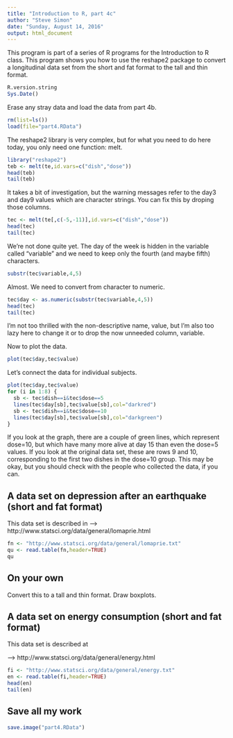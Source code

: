 ```yaml
---
title: "Introduction to R, part 4c"
author: "Steve Simon"
date: "Sunday, August 14, 2016"
output: html_document
---
```


This program is part of a series of R programs for the Introduction to R class. This program shows you how to use the reshape2 package to convert a longitudinal data set from the short and fat format to the tall and thin format.

```r
R.version.string
Sys.Date()
```

Erase any stray data and load the data from part 4b.

```r
rm(list=ls())
load(file="part4.RData")
```

The reshape2 library is very complex, but for what you need to do here today, you only need one function: melt.

```r
library("reshape2")
teb <- melt(te,id.vars=c("dish","dose"))
head(teb)
tail(teb)
```

It takes a bit of investigation, but the warning messages refer to
the day3 and day9 values which are character strings. You can fix this by
droping those columns.

```r
tec <- melt(te[,c(-5,-11)],id.vars=c("dish","dose"))
head(tec)
tail(tec)
```

We're not done quite yet. The day of the week is hidden in the variable
called "variable" and we need to keep only the fourth (and maybe fifth)
characters.

```r
substr(tec$variable,4,5)
```

Almost. We need to convert from character to numeric.

```r
tec$day <- as.numeric(substr(tec$variable,4,5))
head(tec)
tail(tec)
```

I'm not too thrilled with the non-descriptive name, value, but
I'm also too lazy here to change it or to drop the now unneeded
column, variable.

Now to plot the data.

```r
plot(tec$day,tec$value)
```

Let's connect the data for individual subjects.

```r
plot(tec$day,tec$value)
for (i in 1:8) {
  sb <- tec$dish==i&tec$dose==5
  lines(tec$day[sb],tec$value[sb],col="darkred")
  sb <- tec$dish==i&tec$dose==10
  lines(tec$day[sb],tec$value[sb],col="darkgreen")
}
```

If you look at the graph, there are a couple of green lines, which
represent dose=10, but which have many more alive at day 15 than even
the dose=5 values. If you look at the original data set, these are
rows 9 and 10, corresponding to the first two dishes in the dose=10
group. This may be okay, but you should check with the people who 
collected the data, if you can.

## A data set on depression after an earthquake (short and fat format)

This data set is described in 
--> http://www.statsci.org/data/general/lomaprie.html


```r
fn <- "http://www.statsci.org/data/general/lomaprie.txt"
qu <- read.table(fn,header=TRUE)
qu
```

## On your own

Convert this to a tall and thin format. Draw boxplots.

## A data set on energy consumption (short and fat format)

This data set is described at

--> http://www.statsci.org/data/general/energy.html

```r
fi <- "http://www.statsci.org/data/general/energy.txt"
en <- read.table(fi,header=TRUE)
head(en)
tail(en)
```

## Save all my work

```r
save.image("part4.RData")
```
